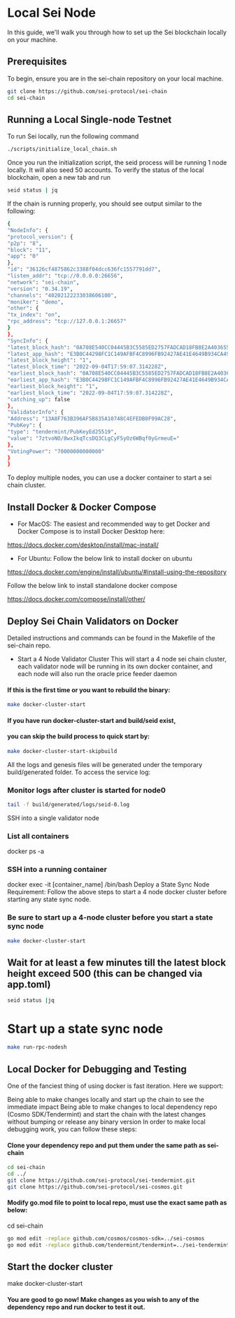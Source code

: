 # Local Sei Node
In this guide, we'll walk you through how to set up the Sei blockchain locally on your machine.

## Prerequisites
To begin, ensure you are in the sei-chain repository on your local machine.

```bash
git clone https://github.com/sei-protocol/sei-chain
cd sei-chain
```

## Running a Local Single-node Testnet
To run Sei locally, run the following command

```bash
./scripts/initialize_local_chain.sh
```

Once you run the initialization script, the seid process will be running 1 node locally. It will also seed 50 accounts. To verify the status of the local blockchain, open a new tab and run

```bash
seid status | jq
```

If the chain is running properly, you should see output similar to the following:

```bash
{
"NodeInfo": {
"protocol_version": {
"p2p": "8",
"block": "11",
"app": "0"
},
"id": "36126cf4875862c3388f04dcc636fc1557791dd7",
"listen_addr": "tcp://0.0.0.0:26656",
"network": "sei-chain",
"version": "0.34.19",
"channels": "40202122233038606100",
"moniker": "demo",
"other": {
"tx_index": "on",
"rpc_address": "tcp://127.0.0.1:26657"
}
},
"SyncInfo": {
"latest_block_hash": "0A708E540CC04445B3C5585ED2757FADCAD18FB8E2A403655B3DC90D0F588D49",
"latest_app_hash": "E3B0C44298FC1C149AFBF4C8996FB92427AE41E4649B934CA495991B7852B855",
"latest_block_height": "1",
"latest_block_time": "2022-09-04T17:59:07.314228Z",
"earliest_block_hash": "0A708E540CC04445B3C5585ED2757FADCAD18FB8E2A403655B3DC90D0F588D49",
"earliest_app_hash": "E3B0C44298FC1C149AFBF4C8996FB92427AE41E4649B934CA495991B7852B855",
"earliest_block_height": "1",
"earliest_block_time": "2022-09-04T17:59:07.314228Z",
"catching_up": false
},
"ValidatorInfo": {
"Address": "13A8F763B396AF5B835A10748C4EFEDB0F99AC28",
"PubKey": {
"type": "tendermint/PubKeyEd25519",
"value": "7ztvoNO/8wxIkqTcsDQ3CLgCyF5yOz6WBqf0yGrmeuE="
},
"VotingPower": "70000000000000"
}
}
```

To deploy multiple nodes, you can use a docker container to start a sei chain cluster.

## Install Docker & Docker Compose
- For MacOS:
The easiest and recommended way to get Docker and Docker Compose is to install Docker Desktop here:

https://docs.docker.com/desktop/install/mac-install/

- For Ubuntu:
Follow the below link to install docker on ubuntu

https://docs.docker.com/engine/install/ubuntu/#install-using-the-repository

Follow the below link to install standalone docker compose

https://docs.docker.com/compose/install/other/

## Deploy Sei Chain Validators on Docker
Detailed instructions and commands can be found in the Makefile of the sei-chain repo.

- Start a 4 Node Validator Cluster
This will start a 4 node sei chain cluster, each validator node will be running in its own docker container, and each node will also run the oracle price feeder daemon

#### If this is the first time or you want to rebuild the binary:
```bash
make docker-cluster-start
```

#### If you have run docker-cluster-start and build/seid exist,
#### you can skip the build process to quick start by:
```bash
make docker-cluster-start-skipbuild
```
All the logs and genesis files will be generated under the temporary build/generated folder. To access the service log:

### Monitor logs after cluster is started for node0
```bash
tail -f build/generated/logs/seid-0.log
```

SSH into a single validator node
### List all containers
docker ps -a
### SSH into a running container
docker exec -it [container_name] /bin/bash
Deploy a State Sync Node
Requirement: Follow the above steps to start a 4 node docker cluster before starting any state sync node.

### Be sure to start up a 4-node cluster before you start a state sync node
```bash
make docker-cluster-start
```

## Wait for at least a few minutes till the latest block height exceed 500 (this can be changed via app.toml)
```bash
seid status |jq
```

# Start up a state sync node
```bash
make run-rpc-nodesh
```

## Local Docker for Debugging and Testing
One of the fanciest thing of using docker is fast iteration. Here we support:

Being able to make changes locally and start up the chain to see the immediate impact
Being able to make changes to local dependency repo (Cosmo SDK/Tendermint) and start the chain with the latest changes without bumping or release any binary version In order to make local debugging work, you can follow these steps:

#### Clone your dependency repo and put them under the same path as sei-chain
```bash
cd sei-chain
cd ../
git clone https://github.com/sei-protocol/sei-tendermint.git
git clone https://github.com/sei-protocol/sei-cosmos.git
```

#### Modify go.mod file to point to local repo, must use the exact same path as below:
cd sei-chain
```bash
go mod edit -replace github.com/cosmos/cosmos-sdk=../sei-cosmos
go mod edit -replace github.com/tendermint/tendermint=../sei-tendermint
```

## Start the docker cluster
make docker-cluster-start
#### You are good to go now! Make changes as you wish to any of the dependency repo and run docker to test it out.

